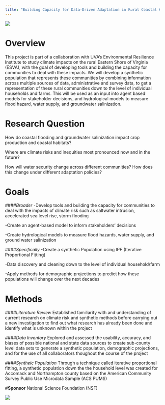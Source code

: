 ```yaml
---
title: "Building Capacity for Data-Driven Adaptation in Rural Coastal Communities"
---
```


![](www/EasternShore.png)

# **Overview**
This project is part of a collaboration with UVA’s Environmental Resilience Institute to study climate impacts on the rural Eastern Shore of Virginia (ESVA), with the goal of developing tools and building the capacity for communities to deal with these impacts. We will develop a synthetic population that represents these communities by combining information across multiple sources of data, administrative and survey data, to get a representation of these rural communities down to the level of individual households and farms. This will be used as an input into agent based models for stakeholder decisions, and hydrological models to measure flood hazard, water supply, and groundwater salinization.

# **Research Question**
How do coastal flooding and groundwater salinization impact crop production and coastal habitats?

Where are climate risks and inequities most pronounced now and in the future?

How will water security change across different communities? How does this change under different adaptation policies?

# **Goals**
####*Broader*
-Develop tools and building the capacity for communities to deal with the impacts of climate risk such as saltwater intrusion, accelerated sea level rise, storm flooding

-Create an agent-based model to inform stakeholders' decisions

-Create hydrological models to measure flood hazards, water supply, and ground water salinization

####*Specifically*
-Create a synthetic Population using IPF (Iterative Proportional Fitting)

-Data discovery and cleaning down to the level of individual household/farm

-Apply methods for demographic projections to predict how these populations will change over the next decades

# **Methods**

####*Literature Review*
Established familiarity with and understanding of current research on climate risk and synthetic methods before carrying out a new investigation to find out what research has already been done and identify what is unknown within the project

####*Data Inventory*
Explored and assessed the usability, accuracy, and biases of possible national and state data sources to create sub-county level data sets to generate a synthetic population, demographic projections, and for the use of all collaborators thoughout the course of the project

####*Syntheic Population*
Through a technique called iterative proportional fitting, a synthetic population down the the household level was created for Accomack and Northampton county based on the American Community Survey Public Use Microdata Sample (ACS PUMS)

#**Sponsor**
National Science Foundation (NSF)

![](www/NSF.png)


<!-- Here's how you make a list: -->

<!-- *Tips for making figures look good:* -->

<!-- - Make text sizes BIG -->
<!-- - Stick to the same colors -->
<!-- - Decide to add titles, captions, etc in the figures OR add on the website for all figures -->

